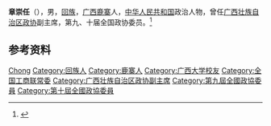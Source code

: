 '''章崇任'''（{{bd|1942年|2月|}}），男，[[回族|回族]]，[[广西|广西]][[鹿寨|鹿寨]]人，[[中华人民共和国|中华人民共和国]]政治人物，曾任[[广西壮族自治区政协|广西壮族自治区政协]]副主席，第九、十届全国政协委员。<ref>{{Cite book|title=中华人民共和国职官志|author=何虎生, 李耀东, 向常福主编|publisher=中国社会出版社|year=2003|isbn=9787800883934|location=北京|pages=}}</ref>

== 参考资料 ==
{{reflist}}

{{中国人物小作品}}
{{Navboxes 
| title  = 章崇任在[[中华全国工商业联合会|中华全国工商业联合会]]的职务
| list1  =
{{中华全国工商业联合会第八届执行委员会}}
{{中华全国工商业联合会第九届执行委员会}}
}}

{{Authority control}}
{{DEFAULTSORT:Zhang章}}
[[Category:章姓|Chong]]
[[Category:回族人|Category:回族人]]
[[Category:鹿寨人|Category:鹿寨人]]
[[Category:广西大学校友|Category:广西大学校友]]
[[Category:全国工商联常委|Category:全国工商联常委]]
[[Category:广西壮族自治区政协副主席|Category:广西壮族自治区政协副主席]]
[[Category:第九屆全國政協委員|Category:第九屆全國政協委員]]
[[Category:第十屆全國政協委員|Category:第十屆全國政協委員]]